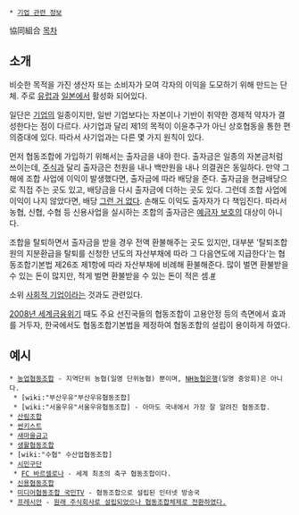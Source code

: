  * [[기업 관련 정보]]

協同組合
[[목차]]
== 소개 ==
비슷한 목적을 가진 생산자 또는 소비자가 모여 각자의 이익을 도모하기 위해 만드는 단체. 주로 [[유럽]]과 [[일본]]에서 활성화 되어있다.

일단은 [[기업]]의 일종이지만, 일반 기업보다는 자본이나 기반이 취약한 경제적 약자가 결성한다는 점이 다르다. 사기업과 달리 제1의 목적이 이윤추구가 아닌 상호협동을 통한 편의증대에 있다. 따라서 사기업과는 다른 몇 가지 원칙이 있다.

먼저 협동조합에 가입하기 위해서는 출자금을 내야 한다. 출자금은 일종의 자본금처럼 쓰이는데, [[주식]]과 달리 출자금은 천원을 내나 백만원을 내나 의결권은 동일하다. 만약 그 해에 조합 사업에 이익이 발생했다면, 출자금에 따라 배당을 준다. 출자금을 현금배당으로 직접 주는 곳도 있고, 배당금을 다시 출자금에 더하는 곳도 있다. 그런데 조합 사업에 이익이 나지 않았다면, 배당 [[그런 거 없다]]. 손해도 이익도 출자자가 다 책임진다. 따라서 농협, 신협, 수협 등 신용사업을 실시하는 조합의 출자금은 [[예금자 보호]]의 대상이 아니다. 

조합을 탈퇴하면서 출자금을 받을 경우 전액 환불해주는 곳도 있지만,  대부분 '탈퇴조합원의 지분환급을 탈퇴를 신청한 년도의 자산부채에 따라 그 다음연도에 지급한다'는 협동조합기본법 제26조 제1항에 따라 자산부채에 비례해 환불해준다. 많이 벌면 환불받을 수 있는 돈이 많지만, 적게 벌면 환불받을 수 있는 돈이 적은 셈.[http://coopcomm.net/bbs/board.php?bo_table=manage&wr_id=17 #]

소위 [[사회적 기업]]이라는 것과도 관련있다.

[[2008년 세계금융위기]] 때도 주요 선진국들의 협동조합이 고용안정 등의 측면에서 효과를 거두자, 한국에서도 협동조합기본법을 제정하여 협동조합의 설립이 용이하게 하였다.

== 예시 ==
 * [[농업협동조합]] - 지역단위 농협(일명 단위농협) 뿐이며, [[NH농협은행]](일명 중앙회)은 아니다.
  * [wiki:"부산우유"부산우유협동조합]
  * [wiki:"서울우유"서울우유협동조합] - 아마도 국내에서 가장 잘 알려진 협동조합.
 * [[산림조합]]
 * [[썬키스트]]
 * [[새마을금고]]
 * [[생활협동조합]]
 * [wiki:"수협" 수산업협동조합]
 * [[시민구단]]
  * [[FC 바르셀로나]] - 세계 최초의 축구 협동조합이다.
 * [[신용협동조합]]
 * [[미디어협동조합 국민TV]] - 협동조합으로 설립된 인터넷 방송국
 * [[프레시안]] - [http://pressian.com/article/article.asp?article_num=30130505122630&section=06 원래 주식회사로 설립되었으나 협동조합체제로 전환하였다.]
